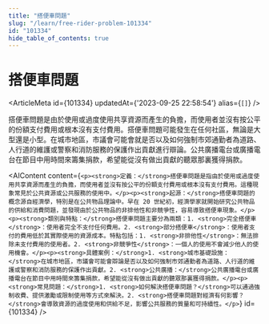 ```yaml
---
title: "搭便車問題"
slug: "/learn/free-rider-problem-101334"
id: "101334"
hide_table_of_contents: true
---
```



# 搭便車問題

<ArticleMeta id={101334} updatedAt={'2023-09-25 22:58:54'} alias={`[]`} />
<div className='border-solid border-b border-t-0 my-4 border-[var(--ifm-color-gray-300)]' />

搭便車問題是由於使用或過度使用共享資源而產生的負擔，而使用者並沒有按公平的份額支付費用或根本沒有支付費用。搭便車問題可能發生在任何社區，無論是大型還是小型。在城市地區，市議會可能會就是否以及如何強制市郊通勤者為道路、人行道的維護或警察和消防服務的保護作出貢獻進行辯論。公共廣播電台或廣播電台在節目中用時間來籌集捐款，希望能從沒有做出貢獻的聽眾那裏獲得捐款。

<AIContent content={`<p><strong>定義：</strong>搭便車問題是指由於使用或過度使用共享資源而產生的負擔，而使用者並沒有按公平的份額支付費用或根本沒有支付費用。這種現象常見於公共資源或公共服務的使用中。</p><p><strong>起源：</strong>搭便車問題的概念源自經濟學，特別是在公共物品理論中。早在 20 世紀初，經濟學家就開始研究公共物品的供給和消費問題，並發現由於公共物品的非排他性和非競爭性，容易導致搭便車現象。</p><p><strong>類別與特點：</strong>搭便車問題主要分為兩類：1. <strong>完全搭便車</strong>：使用者完全不支付任何費用。2. <strong>部分搭便車</strong>：使用者支付的費用低於其實際使用的資源成本。特點包括：1. <strong>非排他性</strong>：無法排除未支付費用的使用者。2. <strong>非競爭性</strong>：一個人的使用不會減少他人的使用機會。</p><p><strong>具體案例：</strong>1. <strong>城市基礎設施：</strong>在城市地區，市議會可能會辯論是否以及如何強制市郊通勤者為道路、人行道的維護或警察和消防服務的保護作出貢獻。2. <strong>公共廣播：</strong>公共廣播電台或廣播電台在節目中用時間來籌集捐款，希望能從沒有做出貢獻的聽眾那裏獲得捐款。</p><p><strong>常見問題：</strong>1. <strong>如何解決搭便車問題？</strong>可以通過強制收費、提供激勵或限制使用等方式來解決。2. <strong>搭便車問題對經濟有何影響？</strong>會導致資源的過度使用和供給不足，影響公共服務的質量和可持續性。</p>`} id={101334} />
